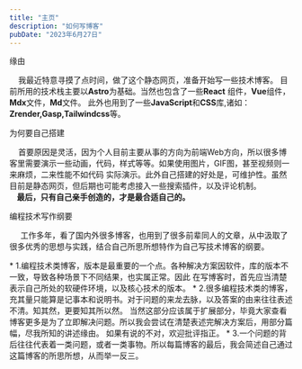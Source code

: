 ```yaml
---
title: "主页"
description: "如何写博客"
pubDate: "2023年6月27日"
---
```

<div class="text-2xl font-bold text-shenhuilan" >缘由</div>
<div class="my-2">
	<p>
		&nbsp;&nbsp;&nbsp;&nbsp;我最近特意寻摸了点时间，做了这个静态网页，准备开始写一些技术博客。
	目前所用的技术栈主要以<strong class="text-red-500">Astro</strong>为基础。当然也包含了一些<strong class="text-red-500">React</strong>
	组件，<strong class="text-red-500" >Vue</strong>组件，<strong class="text-red-500" >Mdx</strong>文件，<strong class="text-red-500">Md</strong>文件。
	此外也用到了一些<strong class="text-red-500" >JavaScript</strong>和<strong class="text-red-500" >CSS</strong>库,诸如：<strong class="text-red-500" >Zrender,Gasp,Tailwindcss</strong>等。
	</p>
</div>
<div class="text-2xl font-bold text-shenhuilan" >为何要自己搭建</div>
<div class="my-2">
	<p>
		&nbsp;&nbsp;&nbsp;&nbsp;首要原因是灵活，因为个人目前主要从事的方向为前端Web方向，所以很多博客里需要演示一些动画，代码，样式等等。如果使用图片，GIF图，甚至视频则一来麻烦，二来性能不如代码
		实际演示。此外自己搭建的好处是，可维护性。虽然目前是静态网页，但后期也可能考虑接入一些搜索插件，以及评论机制。<br/>
		<strong class="text-red-500">&nbsp;&nbsp;&nbsp;&nbsp;最后，只有自己亲手创造的，才是最合适自己的。</strong>
	</p>
</div>
<div class="text-2xl font-bold text-shenhuilan" >编程技术写作纲要</div>
<div class="my-2">
	<p>&nbsp;&nbsp;&nbsp;&nbsp; 工作多年，看了国内外很多博客，也用到了很多前辈同人的文章，从中汲取了很多优秀的思想与实践，结合自己所思所想特作为自己写技术博客的纲要。</p>
	<div class="border-solid border-2 mx-5 my-3 p-4 border-teal-600">
		* 1.编程技术类博客，版本是最重要的一个点。各种解决方案因软件，库的版本不一致，导致各种场景下不同结果，也实属正常。因此
		在写博客时，首先应当清楚表示自己所处的软硬件环境，以及核心技术的版本。
		* 2.很多编程技术类的博客，充其量只能算是记事本和说明书。对于问题的来龙去脉，以及答案的由来往往表述不清。知其然，更要知其所以然。
		当然这部分应该属于扩展部分，毕竟大家查看博客更多是为了立即解决问题。所以我会尝试在清楚表述完解决方案后，用部分篇幅，尽我所知的讲述缘由。
		如果有说的不对，欢迎批评指正。 
		* 3.一个问题的背后往往代表着一类问题，或者一类事物。所以每篇博客的最后，我会简述自己通过这篇博客的所思所想，从而举一反三。
	</div>
</div>
